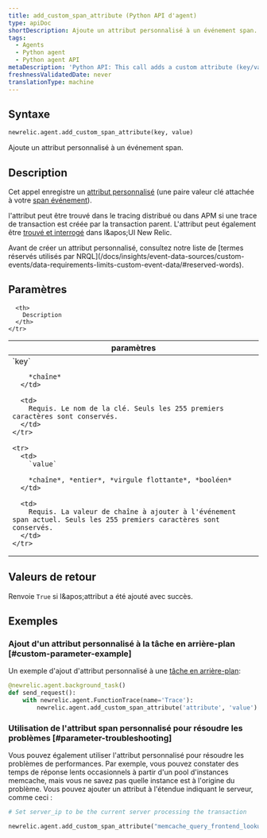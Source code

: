 ```yaml
---
title: add_custom_span_attribute (Python API d'agent)
type: apiDoc
shortDescription: Ajoute un attribut personnalisé à un événement span.
tags:
  - Agents
  - Python agent
  - Python agent API
metaDescription: 'Python API: This call adds a custom attribute (key/value pair) to a transaction.'
freshnessValidatedDate: never
translationType: machine
---
```


## Syntaxe

```py
newrelic.agent.add_custom_span_attribute(key, value)
```

Ajoute un attribut personnalisé à un événement span.

## Description

Cet appel enregistre un [attribut personnalisé](/docs/accounts-partnerships/education/getting-started-new-relic/glossary#attribute) (une paire valeur clé attachée à votre [span événement](/docs/using-new-relic/welcome-new-relic/get-started/glossary#span)).

l'attribut peut être trouvé dans le tracing distribué ou dans APM si une trace de transaction est créée par la transaction parent. L'attribut peut également être [trouvé et interrogé](/docs/query-your-data/explore-query-data/explore-data/introduction-querying-new-relic-data) dans l&amp;apos;UI New Relic.

<Callout variant="important">
  Avant de créer un attribut personnalisé, consultez notre liste de [termes réservés utilisés par NRQL](/docs/insights/event-data-sources/custom-events/data-requirements-limits-custom-event-data/#reserved-words).
</Callout>

## Paramètres

<table>
  <thead>
    <tr>
      <th width="25%">
        paramètres
      </th>

      <th>
        Description
      </th>
    </tr>
  </thead>

  <tbody>
    <tr>
      <td>
        `key`

        *chaîne*
      </td>

      <td>
        Requis. Le nom de la clé. Seuls les 255 premiers caractères sont conservés.
      </td>
    </tr>

    <tr>
      <td>
        `value`

        *chaîne*, *entier*, *virgule flottante*, *booléen*
      </td>

      <td>
        Requis. La valeur de chaîne à ajouter à l'événement span actuel. Seuls les 255 premiers caractères sont conservés.
      </td>
    </tr>
  </tbody>
</table>

## Valeurs de retour

Renvoie `True` si l&amp;apos;attribut a été ajouté avec succès. 

## Exemples

### Ajout d'un attribut personnalisé à la tâche en arrière-plan [#custom-parameter-example]

Un exemple d'ajout d'attribut personnalisé à une [tâche en arrière-plan](/docs/agents/python-agent/python-agent-api/background_task):

```py
@newrelic.agent.background_task()
def send_request():
    with newrelic.agent.FunctionTrace(name='Trace'):
        newrelic.agent.add_custom_span_attribute('attribute', 'value')
```

### Utilisation de l'attribut span personnalisé pour résoudre les problèmes [#parameter-troubleshooting]

Vous pouvez également utiliser l'attribut personnalisé pour résoudre les problèmes de performances. Par exemple, vous pouvez constater des temps de réponse lents occasionnels à partir d'un pool d'instances memcache, mais vous ne savez pas quelle instance est à l'origine du problème. Vous pouvez ajouter un attribut à l'étendue indiquant le serveur, comme ceci :

```py
# Set server_ip to be the current server processing the transaction

newrelic.agent.add_custom_span_attribute("memcache_query_frontend_lookup", server_ip)
```